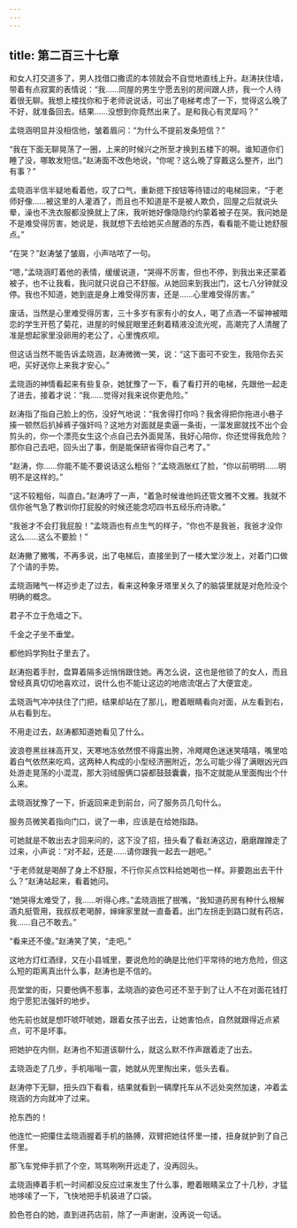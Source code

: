 ```yaml
---
---
---
```

title: 第二百三十七章
---




和女人打交道多了，男人找借口撒谎的本领就会不自觉地直线上升。赵涛扶住墙，带着有点寂寞的表情说：“我……同屋的男生宁愿去别的房间跟人挤，我一个人待着很无聊。我想上楼找你和于老师说说话，可出了电梯考虑了一下，觉得这么晚了不好，就准备回去。结果……没想到你竟然出来了。是和我心有灵犀吗？”

孟晓涵明显并没相信他，皱着眉问：“为什么不提前发条短信？”

“我在下面无聊晃荡了一圈，上来的时候兴之所至才换到五楼下的啊。谁知道你们睡了没，哪敢发短信。”赵涛面不改色地说，“你呢？这么晚了穿戴这么整齐，出门有事？”

孟晓涵半信半疑地看着他，叹了口气，重新摁下按钮等待错过的电梯回来，“于老师好像……被这里的人灌酒了，而且也不知道是不是被人欺负，回屋之后就说头晕，澡也不洗衣服都没换就上了床，我听她好像隐隐约约蒙着被子在哭。我问她是不是难受得厉害，她说是，我就想下去给她买点醒酒的东西，看看能不能让她舒服点。”

“在哭？”赵涛皱了皱眉，小声咕哝了一句。

“嗯，”孟晓涵盯着他的表情，缓缓说道，“哭得不厉害，但也不停，到我出来还蒙着被子，也不让我看，我问就只说自己不舒服。从她回来到我出门，这七八分钟就没停。我也不知道，她到底是身上难受得厉害，还是……心里难受得厉害。”

废话，当然是心里难受得厉害，三十多岁有家有小的女人，喝了点酒一不留神被暗恋的学生开苞了菊花，进屋的时候屁眼里还剩着精液没流光呢，高潮完了人清醒了准是想起家里没卵用的老公了，心里愧疚呗。

但这话当然不能告诉孟晓涵，赵涛微微一笑，说：“这下面可不安生，我陪你去买吧，买好送你上来我才安心。”

孟晓涵的神情看起来有些复杂，她犹豫了一下，看了看打开的电梯，先跟他一起走了进去，接着才说：“我……觉得对我来说你更危险。”

赵涛指了指自己脸上的伤，没好气地说：“我舍得打你吗？我舍得把你拖进小巷子揍一顿然后扒掉裤子强奸吗？这地方对面就是卖逼一条街，一溜发廊就找不出个会剪头的，你一个漂亮女生这个点自己去外面晃荡，我好心陪你，你还觉得我危险？那你自己去吧，回头出了事，倒是能保研省得你自己考了。”

“赵涛，你……你能不能不要说话这么粗俗？”孟晓涵胀红了脸，“你以前明明……明明不是这样的。”

“这不较粗俗，叫直白。”赵涛哼了一声，“着急时候谁他妈还管文雅不文雅。我就不信你爸气急了教训你打屁股的时候还能念叨四书五经乐府诗歌。”

“我爸才不会打我屁股！”孟晓涵也有点生气的样子，“你也不是我爸，我爸才没你这么……这么不要脸！”

赵涛撇了撇嘴，不再多说，出了电梯后，直接坐到了一楼大堂沙发上，对着门口做了个请的手势。

孟晓涵赌气一样迈步走了过去，看来这种象牙塔里关久了的脑袋里就是对危险没个明确的概念。

君子不立于危墙之下。

千金之子坐不垂堂。

都他妈学狗肚子里去了。

赵涛抱着手肘，盘算着隔多远悄悄跟住她。再怎么说，这也是他锁了的女人，而且曾经真真切切地喜欢过，说什么也不能让这边的地痞流氓占了大便宜走。

孟晓涵气冲冲扶住了门把，结果却站在了那儿，瞪着眼睛看向对面，从左看到右，从右看到左。

不用走过去，赵涛都知道她看见了什么。

波浪卷黑丝袜高开叉，天寒地冻依然恨不得露出胯，冷飕飕色迷迷笑嘻嘻，嘴里哈着白气依然来吃鸡，这两种人构成的小型经济圈附近，怎么可能少得了满眼凶光四处游走晃荡的小混混，那大羽绒服俩口袋都鼓鼓囊囊，指不定就能从里面掏出个什么来。

孟晓涵犹豫了一下，折返回来走到前台，问了服务员几句什么。

服务员微笑着指向门口，说了一串，应该是在给她指路。

可她就是不敢出去才回来问的，这下没了招，扭头看了看赵涛这边，磨磨蹭蹭走了过来，小声说：“对不起，还是……请你跟我一起去一趟吧。”

“于老师就是喝醉了身上不舒服，不行你买点饮料给她喝也一样。非要跑出去干什么？”赵涛站起来，看着她问。

“她哭得太难受了，我……听得心疼。”孟晓涵抿了抿嘴，“我知道药房有种什么根解酒丸挺管用，我叔叔老喝醉，婶婶家里就一直备着。出门左拐走到路口就有药店，我……自己不敢去。”

“看来还不傻。”赵涛笑了笑，“走吧。”

这地方灯红酒绿，又在小县城里，要说危险的确是比他们平常待的地方危险，但这么短的距离真出什么事，赵涛也是不信的。

亮堂堂的街，只要他俩不惹事，孟晓涵的姿色可还不至于到了让人不在对面花钱打炮宁愿犯法强奸的地步。

他先前也就是想吓唬吓唬她，跟着女孩子出去，让她害怕点，自然就跟得近点紧点，可不是坏事。

把她护在内侧，赵涛也不知道该聊什么，就这么默不作声跟着走了出去。

孟晓涵走了几步，手机嗡嗡一震，她就从兜里掏出来，低头去看。

赵涛停下无聊，扭头四下看看，结果就看到一辆摩托车从不远处突然加速，冲着孟晓涵的方向就冲了过来。

抢东西的！

他连忙一把攥住孟晓涵握着手机的胳膊，双臂把她往怀里一搂，扭身就护到了自己怀里。

那飞车党伸手抓了个空，骂骂咧咧开远走了，没再回头。

孟晓涵捧着手机一时间都没反应过来发生了什么事，瞪着眼睛呆立了十几秒，才猛地哆嗦了一下，飞快地把手机装进了口袋。

脸色苍白的她，直到进药店前，除了一声谢谢，没再说一句话。